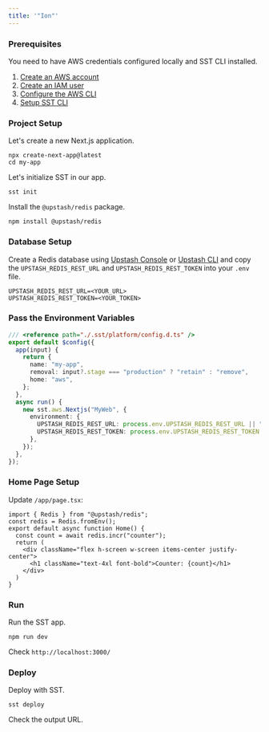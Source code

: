 ```yaml
---
title: '"Ion"'
---
```

### Prerequisites
You need to have AWS credentials configured locally and SST CLI installed.
1. [Create an AWS account](https://aws.amazon.com/)
2. [Create an IAM user](https://sst.dev/chapters/create-an-iam-user.html)
3. [Configure the AWS CLI](https://sst.dev/chapters/configure-the-aws-cli.html)
4. [Setup SST CLI](https://ion.sst.dev/docs/reference/cli/)
### Project Setup
Let's create a new Next.js application.
```shell
npx create-next-app@latest
cd my-app
```
Let's initialize SST in our app.
```shell
sst init
```
Install the `@upstash/redis` package.
```shell
npm install @upstash/redis
```
### Database Setup
Create a Redis database using [Upstash Console](https://console.upstash.com) or [Upstash CLI](https://github.com/upstash/cli) and copy the `UPSTASH_REDIS_REST_URL` and `UPSTASH_REDIS_REST_TOKEN` into your `.env` file.
```shell .env
UPSTASH_REDIS_REST_URL=<YOUR_URL>
UPSTASH_REDIS_REST_TOKEN=<YOUR_TOKEN>
```
### Pass the Environment Variables
```ts /sst.config.ts
/// <reference path="./.sst/platform/config.d.ts" />
export default $config({
  app(input) {
    return {
      name: "my-app",
      removal: input?.stage === "production" ? "retain" : "remove",
      home: "aws",
    };
  },
  async run() {
    new sst.aws.Nextjs("MyWeb", {
      environment: {
        UPSTASH_REDIS_REST_URL: process.env.UPSTASH_REDIS_REST_URL || "",
        UPSTASH_REDIS_REST_TOKEN: process.env.UPSTASH_REDIS_REST_TOKEN || "",
      },
    });
  },
});
```
### Home Page Setup
Update `/app/page.tsx`:
```tsx /app/page.tsx
import { Redis } from "@upstash/redis";
const redis = Redis.fromEnv();
export default async function Home() {
  const count = await redis.incr("counter");
  return (
    <div className="flex h-screen w-screen items-center justify-center">
      <h1 className="text-4xl font-bold">Counter: {count}</h1>
    </div>
  )
}
```
### Run
Run the SST app.
```shell
npm run dev
```
Check `http://localhost:3000/`
### Deploy
Deploy with SST.
```shell
sst deploy
```
Check the output URL.